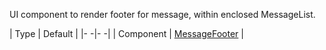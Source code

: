 UI component to render footer for message, within enclosed MessageList.

| Type | Default |
|- -|- -|
| Component | [MessageFooter](/reactnative/ui-components/message-footer) |
